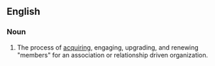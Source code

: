 ==English==

===Noun===
{{en-noun|head=[[membership]] [[marketing]]|-}}

# {{label|en|marketing}} The process of [[acquiring]], engaging, upgrading, and renewing "members" for an association or relationship driven organization.